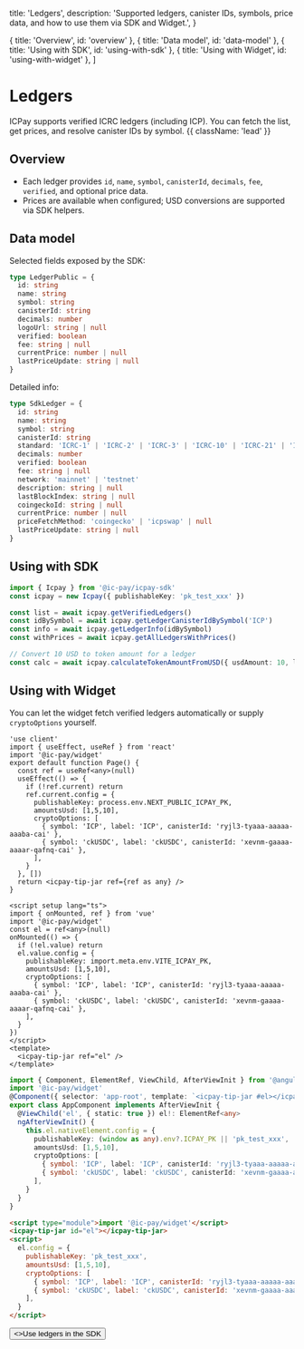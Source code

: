   title: 'Ledgers',
  description:
    'Supported ledgers, canister IDs, symbols, price data, and how to use them via SDK and Widget.',
}

  { title: 'Overview', id: 'overview' },
  { title: 'Data model', id: 'data-model' },
  { title: 'Using with SDK', id: 'using-with-sdk' },
  { title: 'Using with Widget', id: 'using-with-widget' },
]

# Ledgers

ICPay supports verified ICRC ledgers (including ICP). You can fetch the list, get prices, and resolve canister IDs by symbol. {{ className: 'lead' }}

## Overview

- Each ledger provides `id`, `name`, `symbol`, `canisterId`, `decimals`, `fee`, `verified`, and optional price data.
- Prices are available when configured; USD conversions are supported via SDK helpers.

## Data model

Selected fields exposed by the SDK:

```ts
type LedgerPublic = {
  id: string
  name: string
  symbol: string
  canisterId: string
  decimals: number
  logoUrl: string | null
  verified: boolean
  fee: string | null
  currentPrice: number | null
  lastPriceUpdate: string | null
}
```

Detailed info:

```ts
type SdkLedger = {
  id: string
  name: string
  symbol: string
  canisterId: string
  standard: 'ICRC-1' | 'ICRC-2' | 'ICRC-3' | 'ICRC-10' | 'ICRC-21' | 'ICP' | 'EXT'
  decimals: number
  verified: boolean
  fee: string | null
  network: 'mainnet' | 'testnet'
  description: string | null
  lastBlockIndex: string | null
  coingeckoId: string | null
  currentPrice: number | null
  priceFetchMethod: 'coingecko' | 'icpswap' | null
  lastPriceUpdate: string | null
}
```

## Using with SDK

```ts
import { Icpay } from '@ic-pay/icpay-sdk'
const icpay = new Icpay({ publishableKey: 'pk_test_xxx' })

const list = await icpay.getVerifiedLedgers()
const idBySymbol = await icpay.getLedgerCanisterIdBySymbol('ICP')
const info = await icpay.getLedgerInfo(idBySymbol)
const withPrices = await icpay.getAllLedgersWithPrices()

// Convert 10 USD to token amount for a ledger
const calc = await icpay.calculateTokenAmountFromUSD({ usdAmount: 10, ledgerCanisterId: idBySymbol })
```

## Using with Widget

You can let the widget fetch verified ledgers automatically or supply `cryptoOptions` yourself.

<CodeGroup title="Widget examples">

```tsx {{ title: 'Next.js' }}
'use client'
import { useEffect, useRef } from 'react'
import '@ic-pay/widget'
export default function Page() {
  const ref = useRef<any>(null)
  useEffect(() => {
    if (!ref.current) return
    ref.current.config = {
      publishableKey: process.env.NEXT_PUBLIC_ICPAY_PK,
      amountsUsd: [1,5,10],
      cryptoOptions: [
        { symbol: 'ICP', label: 'ICP', canisterId: 'ryjl3-tyaaa-aaaaa-aaaba-cai' },
        { symbol: 'ckUSDC', label: 'ckUSDC', canisterId: 'xevnm-gaaaa-aaaar-qafnq-cai' },
      ],
    }
  }, [])
  return <icpay-tip-jar ref={ref as any} />
}
```

```vue {{ title: 'Vue.js' }}
<script setup lang="ts">
import { onMounted, ref } from 'vue'
import '@ic-pay/widget'
const el = ref<any>(null)
onMounted(() => {
  if (!el.value) return
  el.value.config = {
    publishableKey: import.meta.env.VITE_ICPAY_PK,
    amountsUsd: [1,5,10],
    cryptoOptions: [
      { symbol: 'ICP', label: 'ICP', canisterId: 'ryjl3-tyaaa-aaaaa-aaaba-cai' },
      { symbol: 'ckUSDC', label: 'ckUSDC', canisterId: 'xevnm-gaaaa-aaaar-qafnq-cai' },
    ],
  }
})
</script>
<template>
  <icpay-tip-jar ref="el" />
</template>
```

```ts {{ title: 'Angular' }}
import { Component, ElementRef, ViewChild, AfterViewInit } from '@angular/core'
import '@ic-pay/widget'
@Component({ selector: 'app-root', template: `<icpay-tip-jar #el></icpay-tip-jar>` })
export class AppComponent implements AfterViewInit {
  @ViewChild('el', { static: true }) el!: ElementRef<any>
  ngAfterViewInit() {
    this.el.nativeElement.config = {
      publishableKey: (window as any).env?.ICPAY_PK || 'pk_test_xxx',
      amountsUsd: [1,5,10],
      cryptoOptions: [
        { symbol: 'ICP', label: 'ICP', canisterId: 'ryjl3-tyaaa-aaaaa-aaaba-cai' },
        { symbol: 'ckUSDC', label: 'ckUSDC', canisterId: 'xevnm-gaaaa-aaaar-qafnq-cai' },
      ],
    }
  }
}
```

```html {{ title: 'No framework' }}
<script type="module">import '@ic-pay/widget'</script>
<icpay-tip-jar id="el"></icpay-tip-jar>
<script>
  el.config = {
    publishableKey: 'pk_test_xxx',
    amountsUsd: [1,5,10],
    cryptoOptions: [
      { symbol: 'ICP', label: 'ICP', canisterId: 'ryjl3-tyaaa-aaaaa-aaaba-cai' },
      { symbol: 'ckUSDC', label: 'ckUSDC', canisterId: 'xevnm-gaaaa-aaaar-qafnq-cai' },
    ],
  }
</script>
```

</CodeGroup>

<div className="not-prose">
  <Button href="/sdk" variant="text" arrow="right">
    <>Use ledgers in the SDK</>
  </Button>
</div>


